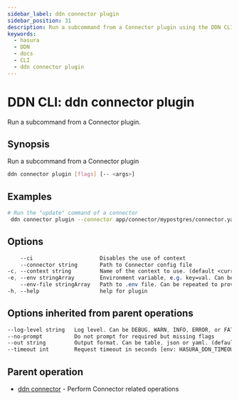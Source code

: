 ```yaml
---
sidebar_label: ddn connector plugin
sidebar_position: 31
description: Run a subcommand from a Connector plugin using the DDN CLI
keywords:
  - hasura
  - DDN
  - docs
  - CLI
  - ddn connector plugin
---
```


# DDN CLI: ddn connector plugin

Run a subcommand from a Connector plugin.

## Synopsis

Run a subcommand from a Connector plugin

```bash
ddn connector plugin [flags] [-- <args>]
```

## Examples

```bash
# Run the "update" command of a connector
 ddn connector plugin --connector app/connector/mypostgres/connector.yaml -- update
```

## Options

```sass
    --ci                     Disables the use of context
    --connector string       Path to Connector config file
-c, --context string         Name of the context to use. (default <current_context>)
-e, --env stringArray        Environment variable, e.g. key=val. Can be repeated to provide multiple env vars
    --env-file stringArray   Path to .env file. Can be repeated to provide multiple env files
-h, --help                   help for plugin
```

## Options inherited from parent operations

```sass
--log-level string   Log level. Can be DEBUG, WARN, INFO, ERROR, or FATAL. (default "INFO")
--no-prompt          Do not prompt for required but missing flags
--out string         Output format. Can be table, json or yaml. (default "table")
--timeout int        Request timeout in seconds [env: HASURA_DDN_TIMEOUT] (default 100)
```

## Parent operation

- [ddn connector](/reference/cli/commands/ddn_connector) - Perform Connector related operations
